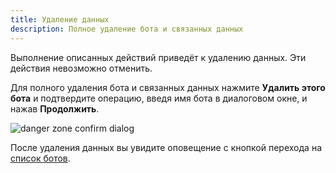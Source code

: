 ```yaml
---
title: Удаление данных
description: Полное удаление бота и связанных данных
---
```


<Warning>
  Выполнение описанных действий приведёт к удалению данных. Эти действия
  невозможно отменить.
</Warning>

Для полного удаления бота и связанных данных нажмите **Удалить этого бота** и подтвердите операцию, введя имя бота в диалоговом окне, и нажав **Продолжить**.

<img src="/images/lk-danger-zone-confirm.jpg" alt="danger zone confirm dialog" />

После удаления данных вы увидите оповещение с кнопкой перехода на [список ботов](/lk/bot-list).
